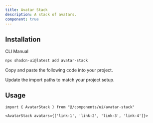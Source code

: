 ```yaml
---
title: Avatar Stack
description: A stack of avatars.
component: true
---
```


<ComponentPreview name="avatar-stack-demo" />

## Installation

<Tabs defaultValue="cli">

<TabsList>
  <TabsTrigger value="cli">CLI</TabsTrigger>
  <TabsTrigger value="manual">Manual</TabsTrigger>
</TabsList>
<TabsContent value="cli">

```bash
npx shadcn-ui@latest add avatar-stack
```

</TabsContent>

<TabsContent value="manual">

<Steps>

<Step>Copy and paste the following code into your project.</Step>

<ComponentSource name="avatar-stack" />


<Step>Update the import paths to match your project setup.</Step>

</Steps>

</TabsContent>

</Tabs>

## Usage

```tsx
import { AvatarStack } from "@/components/ui/avatar-stack"
```

```tsx
<AvatarStack avatars={['link-1', 'link-2', 'link-3', 'link-4']}>
```
